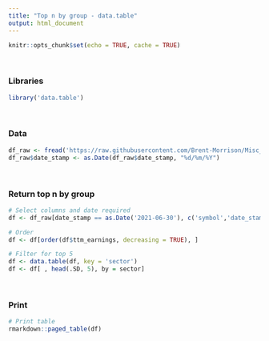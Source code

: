 ```yaml
---
title: "Top n by group - data.table"
output: html_document
---
```


```r
knitr::opts_chunk$set(echo = TRUE, cache = TRUE)
```
<br>

### Libraries

```r
library('data.table')
```
<br>

### Data

```r
df_raw <- fread('https://raw.githubusercontent.com/Brent-Morrison/Misc_scripts/master/stock_data.csv')
df_raw$date_stamp <- as.Date(df_raw$date_stamp, "%d/%m/%Y")
```
<br>

### Return top n by group 

```r
# Select columns and date required
df <- df_raw[date_stamp == as.Date('2021-06-30'), c('symbol','date_stamp','sector','asset_growth','roa','roe','leverage','ttm_earnings')]

# Order
df <- df[order(df$ttm_earnings, decreasing = TRUE), ]

# Filter for top 5 
df <- data.table(df, key = 'sector')
df <- df[ , head(.SD, 5), by = sector]
```

<br>

### Print  

```r
# Print table
rmarkdown::paged_table(df)
```



